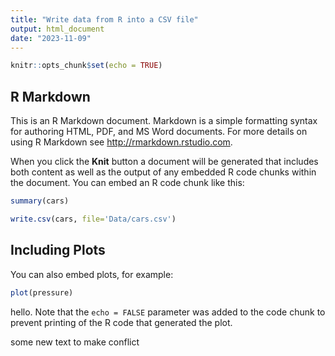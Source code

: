 ```yaml
---
title: "Write data from R into a CSV file"
output: html_document
date: "2023-11-09"
---
```


```r
knitr::opts_chunk$set(echo = TRUE)
```

## R Markdown

This is an R Markdown document. Markdown is a simple formatting syntax for authoring HTML, PDF, and MS Word documents. For more details on using R Markdown see <http://rmarkdown.rstudio.com>.

When you click the **Knit** button a document will be generated that includes both content as well as the output of any embedded R code chunks within the document. You can embed an R code chunk like this:

```r
summary(cars)

write.csv(cars, file='Data/cars.csv')
```

## Including Plots

You can also embed plots, for example:

```r
plot(pressure)
```


hello.
Note that the `echo = FALSE` parameter was added to the code chunk to prevent printing of the R code that generated the plot.


some new text to make conflict